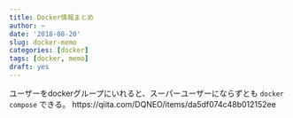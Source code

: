 ```yaml
---
title: Docker情報まとめ
author: ~
date: '2018-08-20'
slug: docker-memo
categories: [docker]
tags: [docker, memo]
draft: yes
---
```


ユーザーをdockerグループにいれると、スーパーユーザーにならずとも `docker compose` できる。
https://qiita.com/DQNEO/items/da5df074c48b012152ee
